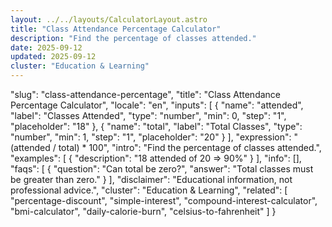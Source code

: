 ```yaml
---
layout: ../../layouts/CalculatorLayout.astro
title: "Class Attendance Percentage Calculator"
description: "Find the percentage of classes attended."
date: 2025-09-12
updated: 2025-09-12
cluster: "Education & Learning"
---
```


  "slug": "class-attendance-percentage",
  "title": "Class Attendance Percentage Calculator",
  "locale": "en",
  "inputs": [
    {
      "name": "attended",
      "label": "Classes Attended",
      "type": "number",
      "min": 0,
      "step": "1",
      "placeholder": "18"
    },
    {
      "name": "total",
      "label": "Total Classes",
      "type": "number",
      "min": 1,
      "step": "1",
      "placeholder": "20"
    }
  ],
  "expression": "(attended / total) * 100",
  "intro": "Find the percentage of classes attended.",
  "examples": [
    {
      "description": "18 attended of 20 ⇒ 90%"
    }
  ],
  "info": [],
  "faqs": [
    {
      "question": "Can total be zero?",
      "answer": "Total classes must be greater than zero."
    }
  ],
  "disclaimer": "Educational information, not professional advice.",
  "cluster": "Education & Learning",
  "related": [
    "percentage-discount",
    "simple-interest",
    "compound-interest-calculator",
    "bmi-calculator",
    "daily-calorie-burn",
    "celsius-to-fahrenheit"
  ]
}

<Calculator schema={schema} />
